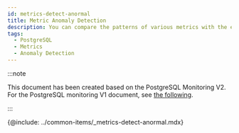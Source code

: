 ```yaml
---
id: metrics-detect-anormal
title: Metric Anomaly Detection
description: You can compare the patterns of various metrics with the expected patterns learned by the AI.
tags:
  - PostgreSQL
  - Metrics
  - Anomaly Detection
---
```


:::note

This document has been created based on the PostgreSQL Monitoring V2. For the PostgreSQL monitoring V1 document, see [the following](../postgresql-v1/metrics-detect-anormal).

:::

{@include: ../common-items/_metrics-detect-anormal.mdx}  

